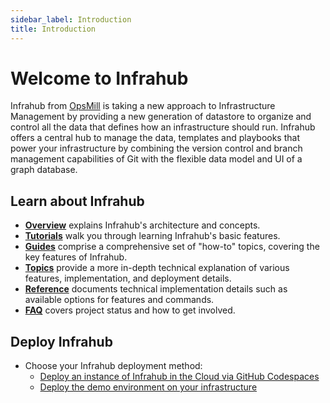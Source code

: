 ```yaml
---
sidebar_label: Introduction
title: Introduction
---
```


# Welcome to Infrahub

Infrahub from [OpsMill](https://opsmill.com) is taking a new approach to Infrastructure Management by providing a new generation of datastore to organize and control all the data that defines how an infrastructure should run. Infrahub offers a central hub to manage the data, templates and playbooks that power your infrastructure by combining the version control and branch management capabilities of Git with the flexible data model and UI of a graph database.

## Learn about Infrahub

- **[Overview](/overview/)** explains Infrahub's architecture and concepts.
- **[Tutorials](/tutorials/getting-started/)** walk you through learning Infrahub's basic features.
- **[Guides](/guides/)** comprise a comprehensive set of "how-to" topics, covering the key features of Infrahub.
- **[Topics](/topics/)** provide a more in-depth technical explanation of various features, implementation, and deployment details.
- **[Reference](/reference/)** documents technical implementation details such as available options for features and commands.
- **[FAQ](/faq)** covers project status and how to get involved.

## Deploy Infrahub

- Choose your Infrahub deployment method:
  - [Deploy an instance of Infrahub in the Cloud via GitHub Codespaces](https://github.com/opsmill/infrahub?tab=readme-ov-file#quick-start)
  - [Deploy the demo environment on your infrastructure](/guides/installation)
